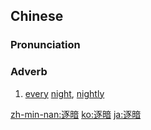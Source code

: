 ==Chinese==
{{zh-forms}}

===Pronunciation===
{{zh-pron
|mn=qz,tw,xm,zz:ta̍k-àm
|cat=adv
}}

===Adverb===
{{zh-adv}}

# {{lb|zh|Min Nan}} [[every]] [[night]], [[nightly]]

[[zh-min-nan:逐暗]]
[[ko:逐暗]]
[[ja:逐暗]]